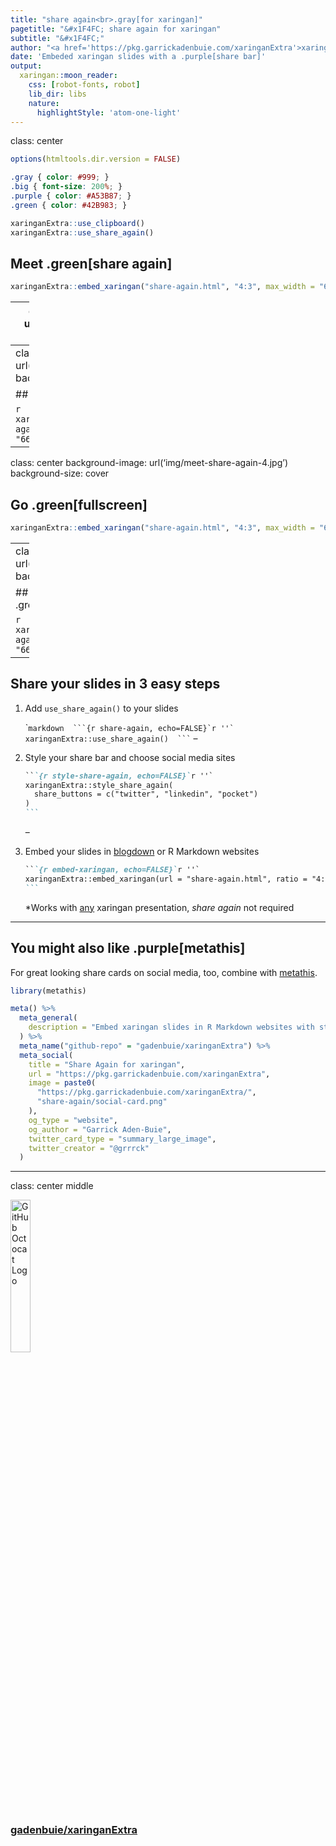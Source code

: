 ```yaml
---
title: "share again<br>.gray[for xaringan]"
pagetitle: "&#x1F4FC; share again for xaringan"
subtitle: "&#x1F4FC;"
author: "<a href='https://pkg.garrickadenbuie.com/xaringanExtra'>xaringanExtra<a>"
date: 'Embeded xaringan slides with a .purple[share bar]'
output:
  xaringan::moon_reader:
    css: [robot-fonts, robot]
    lib_dir: libs
    nature:
      highlightStyle: 'atom-one-light'
---
```


class: center

```r
options(htmltools.dir.version = FALSE)
```

```css
.gray { color: #999; }
.big { font-size: 200%; }
.purple { color: #A53B87; }
.green { color: #42B983; }
```

```r
xaringanExtra::use_clipboard()
xaringanExtra::use_share_again()
```

## Meet .green[share again]

```r
xaringanExtra::embed_xaringan("share-again.html", "4:3", max_width = "66%")
```

---
class: center
background-image: url('img/meet-share-again-2.jpg')
background-size: cover

## .green[Navigate] through the slides

```r
xaringanExtra::embed_xaringan("share-again.html", "4:3", max_width = "66%")
```

---
class: center
background-image: url('img/meet-share-again-3.jpg')
background-size: cover

## Slide .green[title] filled automatically

```r
xaringanExtra::embed_xaringan("share-again.html", "4:3", max_width = "66%")
```

---
class: center
background-image: url('img/meet-share-again-4.jpg')
background-size: cover

## Go .green[fullscreen]

```r
xaringanExtra::embed_xaringan("share-again.html", "4:3", max_width = "66%")
```

---
class: center
background-image: url('img/meet-share-again-5.jpg')
background-size: cover

## .green[Share] your slides .green[again]

```r
xaringanExtra::embed_xaringan("share-again.html", "4:3", max_width = "66%")
```

---

## Share your slides in 3 easy steps

1. Add `use_share_again()` to your slides
    
    `````markdown
    ```{r share-again, echo=FALSE}`r ''`
    xaringanExtra::use_share_again()
    ```
    ````
--

1. Style your share bar and choose social media sites

    ````markdown
    ```{r style-share-again, echo=FALSE}`r ''`
    xaringanExtra::style_share_again(
      share_buttons = c("twitter", "linkedin", "pocket")
    )
    ```
    ````
--

1. Embed your slides in [blogdown](https://bookdown.org/yihui/blogdown/) or R Markdown websites

    ````markdown
    ```{r embed-xaringan, echo=FALSE}`r ''`
    xaringanExtra::embed_xaringan(url = "share-again.html", ratio = "4:3")
    ```
    ````
    
    <span class="gray">*Works with <span style="text-decoration: underline">any</span> xaringan presentation, _share again_ not required</span>

---

## You might also like .purple[metathis]

For great looking share cards on social media, too,
combine with [metathis](https://pkg.garrickadenbuie.com/metathis).

```r
library(metathis)

meta() %>%
  meta_general(
    description = "Embed xaringan slides in R Markdown websites with style",
  ) %>% 
  meta_name("github-repo" = "gadenbuie/xaringanExtra") %>% 
  meta_social(
    title = "Share Again for xaringan",
    url = "https://pkg.garrickadenbuie.com/xaringanExtra",
    image = paste0(
      "https://pkg.garrickadenbuie.com/xaringanExtra/",
      "share-again/social-card.png"
    ),
    og_type = "website",
    og_author = "Garrick Aden-Buie",
    twitter_card_type = "summary_large_image",
    twitter_creator = "@grrrck"
  )
```

---
class: center middle

<img src="https://github.githubassets.com/images/modules/logos_page/GitHub-Mark.png" width="25%" alt="GitHub Octocat Logo" />

### [gadenbuie/xaringanExtra](https://github.com/gadenbuie/xaringanExtra)

